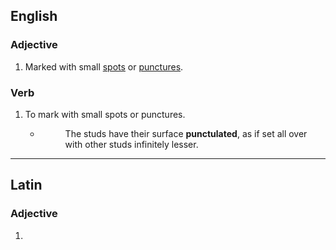 ==English==

===Adjective===
{{en-adj}}

# Marked with small [[spot]]s or [[puncture]]s.

===Verb===
{{en-verb|punctulat}}

# {{lb|en|transitive}} To mark with small spots or punctures.
#* {{rfdatek|en|Woodward}}
#*: The studs have their surface '''punctulated''', as if set all over with other studs infinitely lesser.

----

==Latin==

===Adjective===
{{la-adj-form|pūnctulāte}}

# {{inflection of|la|pūnctulātus||voc|m|s}}